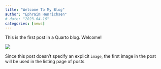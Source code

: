 ```yaml
---
title: "Welcome To My Blog"
author: "Ephraim Henrichsen"
# date: "2023-04-16"
categories: [news]
---
```


This is the first post in a Quarto blog. Welcome!

![](thumbnail.jpg)

Since this post doesn't specify an explicit `image`, the first image in the post will be used in the listing page of posts.
